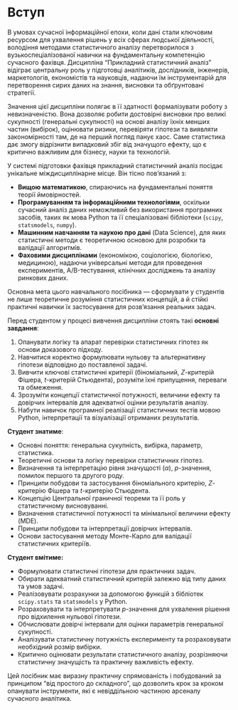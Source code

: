 # Вступ {#sec-intro .unnumbered}

В умовах сучасної інформаційної епохи, коли дані стали ключовим ресурсом для ухвалення рішень у всіх сферах людської діяльності, володіння методами статистичного аналізу перетворилося з вузькоспеціалізованої навички на фундаментальну компетенцію сучасного фахівця. Дисципліна "Прикладний статистичний аналіз" відіграє центральну роль у підготовці аналітиків, дослідників, інженерів, маркетологів, економістів та науковців, надаючи їм інструментарій для перетворення сирих даних на знання, висновки та обґрунтовані стратегії.

Значення цієї дисципліни полягає в її здатності формалізувати роботу з невизначеністю. Вона дозволяє робити достовірні висновки про великі сукупності (генеральні сукупності) на основі аналізу їхніх менших частин (вибірок), оцінювати ризики, перевіряти гіпотези та виявляти закономірності там, де на перший погляд панує хаос. Саме статистика дає змогу відрізнити випадковий збіг від значущого ефекту, що є критично важливим для бізнесу, науки та технологій.

У системі підготовки фахівця прикладний статистичний аналіз посідає унікальне міждисциплінарне місце. Він тісно пов'язаний з:

- **Вищою математикою**, спираючись на фундаментальні поняття теорії ймовірностей.
- **Програмуванням та інформаційними технологіями**, оскільки сучасний аналіз даних неможливий без використання програмних засобів, таких як мова Python та її спеціалізовані бібліотеки (`scipy`, `statsmodels`, `numpy`).
- **Машинним навчанням та наукою про дані** (Data Science), для яких статистичні методи є теоретичною основою для розробки та валідації алгоритмів.
- **Фаховими дисциплінами** (економікою, соціологією, біологією, медициною), надаючи універсальні методи для проведення експериментів, A/B-тестування, клінічних досліджень та аналізу ринкових даних.

Основна мета цього навчального посібника --- сформувати у студентів не лише теоретичне розуміння статистичних концепцій, а й стійкі практичні навички їх застосування для розв'язання реальних задач.

Перед студентом у процесі вивчення дисципліни стоять такі **основні завдання**:

1. Опанувати логіку та апарат перевірки статистичних гіпотез як основи доказового підходу.
2. Навчитися коректно формулювати нульову та альтернативну гіпотези відповідно до поставленої задачі.
3. Вивчити ключові статистичні критерії (біноміальний, $Z$-критерій Фішера, $t$-критерій Стьюдента), розуміти їхні припущення, переваги та обмеження.
4. Зрозуміти концепції статистичної потужності, величини ефекту та довірчих інтервалів для адекватної оцінки результатів аналізу.
5. Набути навичок програмної реалізації статистичних тестів мовою Python, інтерпретації та візуалізації отриманих результатів.

**Студент знатиме**:

- Основні поняття: генеральна сукупність, вибірка, параметр, статистика.
- Теоретичні основи та логіку перевірки статистичних гіпотез.
- Визначення та інтерпретацію рівня значущості ($\alpha$), $p$-значення, помилок першого та другого роду.
- Принципи побудови та застосування біноміального критерію, $Z$-критерію Фішера та $t$-критерію Стьюдента.
- Концепцію Центральної граничної теореми та її роль у статистичному висновуванні.
- Визначення статистичної потужності та мінімальної величини ефекту (MDE).
- Принципи побудови та інтерпретації довірчих інтервалів.
- Основи застосування методу Монте-Карло для валідації статистичних критеріїв.

**Студент вмітиме:**

- Формулювати статистичні гіпотези для практичних задач.
- Обирати адекватний статистичний критерій залежно від типу даних та умов задачі.
- Реалізовувати розрахунки за допомогою функцій з бібліотек `scipy.stats` та `statsmodels` у Python.
- Розраховувати та інтерпретувати $p$-значення для ухвалення рішення про відхилення нульової гіпотези.
- Обчислювати довірчі інтервали для оцінки параметрів генеральної сукупності.
- Аналізувати статистичну потужність експерименту та розраховувати необхідний розмір вибірки.
- Критично оцінювати результати статистичного аналізу, розрізняючи статистичну значущість та практичну важливість ефекту.

Цей посібник має виразну практичну спрямованість і побудований за принципом "від простого до складного", що дозволить крок за кроком опанувати інструменти, які є невіддільною частиною арсеналу сучасного аналітика.